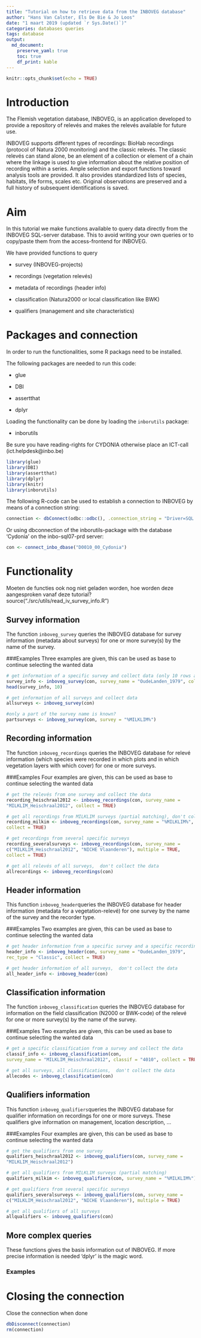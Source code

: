 ```yaml
---
title: "Tutorial on how to retrieve data from the INBOVEG database"
author: "Hans Van Calster, Els De Bie & Jo Loos"
date: "1 maart 2019 (updated `r Sys.Date()`)"
categories: databases queries
tags: database 
output: 
  md_document:
    preserve_yaml: true
    toc: true
    df_print: kable
---
```


```r
knitr::opts_chunk$set(echo = TRUE)
```

# Introduction
The Flemish vegetation database, INBOVEG, is an application developed to provide
a repository of relevés and makes the relevés available for future use.

INBOVEG supports different types of recordings: BioHab recordings (protocol of 
Natura 2000 monitoring) and the classic relevés. The classic relevés can stand 
alone, be an element of a collection or element of a chain where the linkage is 
used to give information about the relative position of recording within a series.
Ample selection and export functions toward analysis tools are provided. It also
provides standardized lists of species, habitats, life forms, scales etc. 
Original observations are preserved and a full history of subsequent 
identifications is saved.


# Aim
In this tutorial we make functions available to query data directly from the 
INBOVEG SQL-server database. This to avoid writing your own queries or 
to copy/paste them from the access-frontend for INBOVEG.

We have provided functions to query

* survey (INBOVEG-projects)

* recordings (vegetation relevés)

* metadata of recordings (header info)

* classification (Natura2000 or local classification like BWK)

* qualifiers (management and site characteristics)
  
# Packages and connection
In order to run the functionalities, some R packags need to be installed. 

The following packages are needed to run this code:

* glue

* DBI

* assertthat

* dplyr

Loading the functionality can be done by loading the `inborutils` package:

* inborutils

Be sure you have reading-rights for CYDONIA
otherwise place an ICT-call (ict.helpdesk@inbo.be)


```r
library(glue)
library(DBI)
library(assertthat)
library(dplyr)
library(knitr)
library(inborutils)
```
The following R-code can be used to establish a connection to INBOVEG 
by means of a connection string:

<!--better to use a connection string than dsn. 
dsn requires extra steps and settings in windows odbc manager-->

```r
connection <- dbConnect(odbc::odbc(), .connection_string = "Driver=SQL Server;Server=inbo-sql07-prd.inbo.be,1433;Database=D0010_00_Cydonia;Trusted_Connection=Yes;")
```

Or using dbconnection of the inborutils-package with the database 'Cydonia' 
on the inbo-sql07-prd server:

```r
con <- connect_inbo_dbase("D0010_00_Cydonia")
```

# Functionality

Moeten de functies ook nog niet geladen worden, hoe worden deze aangesproken vanaf deze tutorial? 
source("./src/utils/read_iv_survey_info.R")

## Survey information
The function `inboveg_survey` queries the INBOVEG database for survey information 
(metadata about surveys) for one or more survey(s) by the name of the survey.

###Examples
Three examples are given, this can be used as base to continue selecting the wanted data

```r

# get information of a specific survey and collect data (only 10 rows are shown)
survey_info <- inboveg_survey(con, survey_name = "OudeLanden_1979", collect = TRUE)
head(survey_info, 10)

# get information of all surveys and collect data
allsurveys <- inboveg_survey(con)

#only a part of the survey name is known?
partsurveys <- inboveg_survey(con, survey = "%MILKLIM%")

```


## Recording information
The function  `inboveg_recordings` queries the INBOVEG database for relevé 
information (which species were recorded in which plots and in which vegetation 
layers with which cover) for one or more surveys.

###Examples
Four examples are given, this can be used as base to continue selecting the wanted data

```r

# get the relevés from one survey and collect the data
recording_heischraal2012 <- inboveg_recordings(con, survey_name = 
"MILKLIM_Heischraal2012", collect = TRUE)

# get all recordings from MILKLIM surveys (partial matching), don't collect
recording_milkim <- inboveg_recordings(con, survey_name = "%MILKLIM%",
collect = TRUE)

# get recordings from several specific surveys
recording_severalsurveys <- inboveg_recordings(con, survey_name =
c("MILKLIM_Heischraal2012", "NICHE Vlaanderen"), multiple = TRUE,
collect = TRUE)

# get all relevés of all surveys,  don't collect the data
allrecordings <- inboveg_recordings(con)
```

## Header information
This function `inboveg_header`queries the INBOVEG database for header information 
(metadata for a vegetation-relevé) for one survey by the name of the survey 
and the recorder type. 

###Examples
Two examples are given, this can be used as base to continue selecting the wanted data

```r

# get header information from a specific survey and a specific recording type and collect the data
header_info <- inboveg_header(con, survey_name = "OudeLanden_1979",
rec_type = "Classic", collect = TRUE)

# get header information of all surveys,  don't collect the data
all_header_info <- inboveg_header(con)

```

## Classification information
The function `inboveg_classification` queries the INBOVEG database for information 
on the field classification (N2000 or BWK-code) of the relevé for one or more 
survey(s) by the name of the survey. 

###Examples
Two  examples are given, this can be used as base to continue selecting the wanted data

```r

# get a specific classification from a survey and collect the data
classif_info <- inboveg_classification(con, 
survey_name = "MILKLIM_Heischraal2012", classif = "4010", collect = TRUE)

# get all surveys, all classifications,  don't collect the data
allecodes <- inboveg_classification(con)
```

## Qualifiers information
This function `inboveg_qualifiers`queries the INBOVEG database for
qualifier information on recordings for one or more surveys. These qualifiers 
give information on management, location description, ... 

###Examples
Four examples are given, this can be used as base to continue selecting the wanted data

```r

# get the qualifiers from one survey
qualifiers_heischraal2012 <- inboveg_qualifiers(con, survey_name =
"MILKLIM_Heischraal2012")

# get all qualifiers from MILKLIM surveys (partial matching)
qualifiers_milkim <- inboveg_qualifiers(con, survey_name = "%MILKLIM%")

# get qualifiers from several specific surveys
qualifiers_severalsurveys <- inboveg_qualifiers(con, survey_name =
c("MILKLIM_Heischraal2012", "NICHE Vlaanderen"), multiple = TRUE)

# get all qualifiers of all surveys
allqualifiers <- inboveg_qualifiers(con)
```

## More complex queries
These functions gives the basis information out of INBOVEG. If more precise information is needed 'dplyr' is the magic word.

### Examples



# Closing the connection 
Close the connection when done
```r

dbDisconnect(connection)
rm(connection)
```




<!-- ### hieronder de oude versie -->
<!-- # Retrieving data -->

<!-- ## *iv_Survey*: -->

<!-- gives the list of all surveys in InboVeg -->

<!-- - define the name of the survey by survey <- "name" -->

<!-- ```{r} -->

<!-- survey_info <- function(survey, con) { -->
<!--   dbGetQuery(con, glue_sql( -->
<!--     "SELECT -->
<!--     ivS.Id -->
<!--     , ivS.Name -->
<!--     , ivS.Description -->
<!--     , ivS.Owner -->
<!--     , ivS.creator -->
<!--     FROM [dbo].[ivSurvey] ivS -->
<!--     WHERE ivS.Name LIKE {survey}",  -->
<!--     ivS.Name = survey, -->
<!--     .con = con )) -->
<!-- } -->

<!-- ``` -->

<!-- Example -->
<!--   * survey <- "OudeLanden_1979" -->
<!--   * SurveyInfo <- survey_info(survey, con) -->
<!--   * SurveyInfo -->

<!-- The whole list of surveys is given by   -->
<!--   *AllSurveys <- survey_info(survey = "%", .con = con) -->

<!-- Only a part of the survey name is known?  -->
<!--  *PartSurveys <- survey_info(survey = "%MILKLIM%", .con = con) -->


<!-- ## *iv_headerinfo*:  -->

<!-- gives the metadata for a vegetation-relevé (one row per vegetation-relevé identified by 'RecordingGivid') -->
<!-- - specify two parameters for the function: -->
<!--     - RecType = c('Classic', 'Classic-emmer', 'Classic-ketting', 'BioHab', 'ABS') -->
<!--     - SurveyName = to get the list, run the code under "## iv_survey -->

<!-- ```{r} -->

<!-- header_info <- function(SurveyName, RecType, .con) { -->
<!--   dbGetQuery(con, glue_sql( -->
<!--     "SELECT  -->
<!--       ivR.[RecordingGivid] -->
<!--       , ivS.Name -->
<!--       , ivR.UserReference -->
<!--       , ivR.LocationCode -->
<!--       , ivR.Latitude -->
<!--       , ivR.Longitude -->
<!--       , ivR.Area -->
<!--       , ivR.Length -->
<!--       , ivR.Width -->
<!--       , ivR.SurveyId -->
<!--       , ivR.RecTypeID -->
<!--       , coalesce(area, convert( nvarchar(20),ivR.Length * ivR.Width)) as B -->
<!--       FROM [dbo].[ivRecording] ivR -->
<!--       INNER JOIN [dbo].[ivSurvey] ivS on ivS.Id = ivR.SurveyId -->
<!--       INNER JOIN [dbo].[ivRecTypeD] ivRec on ivRec.ID = ivR.RecTypeID  -->
<!--       where ivR.NeedsWork = 0 -->
<!--       AND ivS.Name LIKE {SurveyName} -->
<!--       AND ivREc.Name LIKE {RecType}",  -->
<!--     ivS.Name = SurveyName, -->
<!--     ivRec.Name = RecType, -->
<!--     .con = con)) -->
<!-- } -->


<!-- ``` -->

<!-- Example  -->
<!--   * RecType <- "Classic" -->
<!--   * SurveyName <- "OudeLanden_1979" -->
<!--   * Headerinfo <- header_info(SurveyName, RecType, con) -->
<!--   * Headerinfo <- header_info("OudeLanden_1979", "Classic", con) -->


<!-- ## *iv_Classification_N2000*: -->

<!-- gives the N2000-code, recorderd by the observer of the relevé at the field (with or without field-key) -->
<!-- - specify the name of the survey you want to use. if none, all the classification records in inboveg will be given -->
<!-- - specify the N2000 code to retrieve all relevés indicated as this code -->


<!-- ```{r} -->
<!-- classification_info_N2000 <- function(SurveyName, N2000, .con) { -->
<!--   dbGetQuery(con, glue_sql( -->
<!--     "SELECT  -->
<!--     ivR.RecordingGivid -->
<!--     , ivS.Name as survey -->
<!--     , ivRLClas.Classif -->
<!--     , ivRLRes_Class.ActionGroup -->
<!--     , ivRLRes_Class.ListName -->
<!--     , ftN2k.Description  as Habitattype -->
<!--     , ivRLClas.Cover -->
<!--     , ftC.PctValue -->
<!--     FROM ivRecording ivR -->
<!--     INNER JOIN ivSurvey ivS on ivS.Id = ivR.surveyId -->
<!--     LEFT JOIN [dbo].[ivRLClassification] ivRLClas on ivRLClas.RecordingID = ivR.Id -->
<!--     LEFT JOIN [dbo].[ivRLResources] ivRLRes_Class on ivRLRes_Class.ResourceGIVID = ivRLClas.ClassifResource -->
<!--     LEFT JOIN [syno].[Futon_dbo_ftActionGroupList] ftAGL_Class on ftAGL_Class.ActionGroup = ivRLRes_Class.ActionGroup collate Latin1_General_CI_AI -->
<!--     AND ftAGL_Class.ListName = ivRLRes_Class.ListName collate Latin1_General_CI_AI -->
<!--     LEFT JOIN [syno].[Futon_dbo_ftN2kValues] ftN2K on ftN2K.Code = ivRLClas.Classif collate Latin1_General_CI_AI  -->
<!--     AND ftN2K.ListGIVID = ftAGL_Class.ListGIVID  -->
<!--     LEFT JOIN [dbo].[ivRLResources] ivRLR_C on ivRLR_C.ResourceGIVID = ivRLClas.CoverResource -->
<!--     LEFT JOIN [syno].[Futon_dbo_ftActionGroupList] ftAGL_C on ftAGL_C.ActionGroup = ivRLR_C.ActionGroup collate Latin1_General_CI_AI -->
<!--     AND ftAGL_C.ListName = ivRLR_C.ListName collate Latin1_General_CI_AI -->
<!--     LEFT JOIN [syno].[Futon_dbo_ftCoverValues] ftC on ftC.Code = ivRLClas.Cover collate Latin1_General_CI_AI -->
<!--     AND ftAGL_C.ListGIVID = ftC.ListGIVID  -->
<!--     WHERE ivRLClas.Classif is not NULL  -->
<!--     AND ivS.Name LIKE {SurveyName} -->
<!--     AND ivRLClas.Classif LIKE {N2000}", -->
<!--            ivS.Name = SurveyName, -->
<!--            ivRLClas.Classif = N2000,  -->
<!--            .con = con)) -->
<!-- } -->

<!-- ``` -->

<!-- Example -->
<!--   * SurveyName <- "MILKLIM_Heischraal2012" -->
<!--   * N2000 <- "4010" -->
<!--   * Classifiction <- classification_info_N2000(SurveyName, N2000, con) -->
<!--   * Classifiction2 <- classification_info_N2000("MILKLIM_Heischraal2012", "4010", con)  -->

<!-- ## iv_Classification_BWK -->

<!-- gives the BWK-code, recorderd by the observer of the relevé -->
<!-- - specify the name of the survey you want to use. if none, all the classification records in inboveg will be given -->
<!-- - specify the bwk-code to retrieve all relevés indicated as this code -->

<!-- ```{r} -->
<!-- classification_info_bwk <- function(SurveyName, BWK, .con) { -->
<!--   dbGetQuery(con, glue_sql( -->
<!--     "SELECT  -->
<!--     ivR.RecordingGivid -->
<!--     , ivS.Name as survey -->
<!--     , ivRLClas.Classif -->
<!--     , ivRLRes_Class.ActionGroup -->
<!--     , ivRLRes_Class.ListName -->
<!--     , ftBWK.Description as LocalClassification -->
<!--     , ivRLClas.Cover -->
<!--     , ftC.PctValue -->
<!--     FROM ivRecording ivR -->
<!--     INNER JOIN ivSurvey ivS on ivS.Id = ivR.surveyId -->
<!--     LEFT JOIN [dbo].[ivRLClassification] ivRLClas on ivRLClas.RecordingID = ivR.Id -->
<!--     LEFT JOIN [dbo].[ivRLResources] ivRLRes_Class on ivRLRes_Class.ResourceGIVID = ivRLClas.ClassifResource -->
<!--     LEFT JOIN [syno].[Futon_dbo_ftActionGroupList] ftAGL_Class on ftAGL_Class.ActionGroup = ivRLRes_Class.ActionGroup collate Latin1_General_CI_AI -->
<!--     AND ftAGL_Class.ListName = ivRLRes_Class.ListName collate Latin1_General_CI_AI -->
<!--     LEFT JOIN [syno].[Futon_dbo_ftBWKValues] ftBWK on ftBWK.Code = ivRLClas.Classif collate Latin1_General_CI_AI  -->
<!--     AND ftBWK.ListGIVID = ftAGL_Class.ListGIVID  -->
<!--     LEFT JOIN [dbo].[ivRLResources] ivRLR_C on ivRLR_C.ResourceGIVID = ivRLClas.CoverResource -->
<!--     LEFT JOIN [syno].[Futon_dbo_ftActionGroupList] ftAGL_C on ftAGL_C.ActionGroup = ivRLR_C.ActionGroup collate Latin1_General_CI_AI -->
<!--     AND ftAGL_C.ListName = ivRLR_C.ListName collate Latin1_General_CI_AI -->
<!--     LEFT JOIN [syno].[Futon_dbo_ftCoverValues] ftC on ftC.Code = ivRLClas.Cover collate Latin1_General_CI_AI -->
<!--     AND ftAGL_C.ListGIVID = ftC.ListGIVID  -->
<!--     WHERE ivRLClas.Classif is not NULL  -->
<!--     AND ivS.Name LIKE {SurveyName} -->
<!--     AND ivRLClas.Classif LIKE {BWK}", -->
<!--            ivS.Name = SurveyName, -->
<!--            ivRLClas.Classif = BWK,  -->
<!--            .con = con)) -->
<!-- } -->

<!-- ``` -->

<!-- Example  -->
<!--   * SurveyName <- "CultuurgraslandTypologie" -->
<!--   * BWK <- "h" -->
<!--   * Classifiction <- classification_info_bwk(SurveyName, BWK, con) -->
<!--   * Classifiction2 <- classification_info_bwk("CultuurgraslandTypologie", "h", con)  -->



<!-- ## iv_classification -->
<!-- gives the N2000-code or BWK-code, recorderd by the observer of the relevé at the field (with or without field-key) -->
<!-- - specify the name of the survey you want to use. if none, all the classification records in inboveg will be given -->
<!-- - specify the N2000 or BWK code to retrieve all relevés indicated as this code -->

<!-- ```{r} -->
<!-- classification_info_alles <- function(SurveyName, Classif, .con) { -->
<!--   dbGetQuery(con, glue_sql( -->
<!--     "Select ivR.RecordingGivid -->
<!--     , ivS.Name -->
<!--     , ivRLClas.Classif -->
<!--     , ivRLRes_Class.ActionGroup -->
<!--     , ivRLRes_Class.ListName -->
<!--     , ftBWK.Description as LocalClassification -->
<!--     , ftN2k.Description  as Habitattype -->
<!--     , ivRLClas.Cover -->
<!--     , ftC.PctValue -->
<!--     FROM ivRecording ivR -->
<!--     INNER JOIN ivSurvey ivS on ivS.Id = ivR.surveyId -->
<!--     LEFT JOIN [dbo].[ivRLClassification] ivRLClas on ivRLClas.RecordingID = ivR.Id -->
<!--     LEFT JOIN [dbo].[ivRLResources] ivRLRes_Class on ivRLRes_Class.ResourceGIVID = ivRLClas.ClassifResource -->
<!--     LEFT JOIN [syno].[Futon_dbo_ftActionGroupList] ftAGL_Class on ftAGL_Class.ActionGroup = ivRLRes_Class.ActionGroup collate Latin1_General_CI_AI -->
<!--     AND ftAGL_Class.ListName = ivRLRes_Class.ListName collate Latin1_General_CI_AI -->
<!--     LEFT JOIN [syno].[Futon_dbo_ftBWKValues] ftBWK on ftBWK.Code = ivRLClas.Classif collate Latin1_General_CI_AI  -->
<!--     AND ftBWK.ListGIVID = ftAGL_Class.ListGIVID  -->
<!--     LEFT JOIN [syno].[Futon_dbo_ftN2kValues] ftN2K on ftN2K.Code = ivRLClas.Classif collate Latin1_General_CI_AI  -->
<!--     AND ftN2K.ListGIVID = ftAGL_Class.ListGIVID  -->
<!--     LEFT JOIN [dbo].[ivRLResources] ivRLR_C on ivRLR_C.ResourceGIVID = ivRLClas.CoverResource -->
<!--     LEFT JOIN [syno].[Futon_dbo_ftActionGroupList] ftAGL_C on ftAGL_C.ActionGroup = ivRLR_C.ActionGroup collate Latin1_General_CI_AI -->
<!--     AND ftAGL_C.ListName = ivRLR_C.ListName collate Latin1_General_CI_AI -->
<!--     LEFT JOIN [syno].[Futon_dbo_ftCoverValues] ftC on ftC.Code = ivRLClas.Cover collate Latin1_General_CI_AI -->
<!--     AND ftAGL_C.ListGIVID = ftC.ListGIVID  -->
<!--     WHERE ivRLClas.Classif is not NULL ", -->
<!--     ivS.Name = SurveyName, -->
<!--     ivRLClas.Classif = Classif, -->
<!--     .con = con)) -->
<!-- } -->
<!-- ``` -->

<!-- Example  -->
<!--     *SurveyName <- "MILKLIM_Heischraal2012" -->
<!--     *Classif <- "4010"  -->
<!--     *Classif_info <- classification_info_alles(SurveyName, Classif, con) -->
<!--     *Classif_info2 <- classification_info_alles("MILKLIM_Heischraal2012", "4010", con) -->
<!--     *Allecodes <- classification_info_alles(SurveyName = "%", Classif = "%", .con = con) -->


<!-- ## iv_Relevés -->

<!-- gives the relevés (plant list with coverage) of one Survey -->
<!--  - specify the name of the survey you want to use. if none, all the records in inboveg will be given (to avoid!) -->

<!-- ```{r} -->

<!-- relevé_info_surveyname <- function(SurveyName, .con) { -->
<!--   dbGetQuery(con, glue_sql( -->
<!--           "SELECT ivS.Name -->
<!--                   , ivR.[RecordingGivid] -->
<!--                   , ivRL_Layer.LayerCode -->
<!--                   , ivRL_Layer.CoverCode -->
<!--                   , ivRL_Iden.TaxonFullText as OrignalName -->
<!--                   , Synoniem.ScientificName -->
<!--                   , ivRL_Iden.PhenologyCode -->
<!--                   , ivRL_Taxon.CoverageCode -->
<!--                   , ftCover.PctValue -->
<!--                   , ftAGL.Description as RecordingScale -->
<!--           FROM  dbo.ivSurvey ivS -->
<!--           INNER JOIN [dbo].[ivRecording] ivR  ON ivR.SurveyId = ivS.Id -->
<!--       -- Deel met soortenlijst en synoniem -->
<!--           INNER JOIN [dbo].[ivRLLayer] ivRL_Layer on ivRL_Layer.RecordingID = ivR.Id -->
<!--           INNER JOIN [dbo].[ivRLTaxonOccurrence] ivRL_Taxon on ivRL_Taxon.LayerID = ivRL_Layer.ID -->
<!--           INNER JOIN [dbo].[ivRLIdentification] ivRL_Iden on ivRL_Iden.OccurrenceID = ivRL_Taxon.ID -->
<!--           LEFT JOIN (SELECT ftTaxon.TaxonName AS TaxonFullText -->
<!--                           , COALESCE([GetSyn].TaxonName, ftTaxon.TaxonName) AS ScientificName -->
<!--                           , COALESCE([GetSyn].TaxonGIVID, ftTaxon.TaxonGIVID) AS TAXON_LIST_ITEM_KEY -->
<!--                           , COALESCE([GetSyn].TaxonQuickCode, ftTaxon.TaxonQuickCode) AS QuickCode -->
<!--                       FROM [syno].[Futon_dbo_ftTaxon] ftTaxon -->
<!--                       INNER JOIN [syno].[Futon_dbo_ftTaxonListItem] ftTLI ON ftTLI.TaxonGIVID = ftTaxon.TaxonGIVID  -->
<!--                       LEFT JOIN (SELECT ftTaxonLI.TaxonListItemGIVID -->
<!--                                       , ftTaxon.TaxonGIVID -->
<!--                                       , ftTaxon.TaxonName -->
<!--                                       , ftTaxon.TaxonQuickCode -->
<!--                                       , ftAGL.ListName -->
<!--                                       , ftTaxonLI.PreferedListItemGIVID -->
<!--                                 FROM [syno].[Futon_dbo_ftActionGroupList] ftAGL  -->
<!--                                 INNER JOIN [syno].[Futon_dbo_ftTaxonListItem] ftTaxonLI ON ftTaxonLI.TaxonListGIVID = ftAGL.ListGIVID  -->
<!--                                 LEFT JOIN [syno].[Futon_dbo_ftTaxon] ftTaxon ON ftTaxon.TaxonGIVID = ftTaxonLI.TaxonGIVID  -->
<!--                                 WHERE 1=1 -->
<!--                                 AND ftAGL.ListName = 'INBO-2011 Sci'	 -->
<!--                               ) GetSyn ON GetSyn.TaxonListItemGIVID = ftTLI.PreferedListItemGIVID -->
<!--                          WHERE ftTLI.TaxonListGIVID = 'TL2011092815101010' -->
<!--                     ) Synoniem on ivRL_Iden.TaxonFullText = Synoniem.TaxonFullText collate Latin1_General_CI_AI -->
<!--       -- Hier begint deel met bedekking -->
<!--           LEFT JOIN [dbo].[ivRLResources] ivRL_Res on ivRL_Res.ResourceGIVID = ivRL_Taxon.CoverageResource -->
<!--           LEFT JOIN [syno].[Futon_dbo_ftActionGroupList] ftAGL on ftAGL.ActionGroup = ivRL_Res.ActionGroup collate Latin1_General_CI_AI -->
<!--           AND ftAGL.ListName = ivRL_Res.ListName collate Latin1_General_CI_AI -->
<!--           LEFT JOIN [syno].[Futon_dbo_ftCoverValues] ftCover on ftCover.ListGIVID = ftAGL.ListGIVID -->
<!--           AND ivRL_Taxon.CoverageCode = ftCover.Code collate Latin1_General_CI_AI -->
<!--           --WHERE ivR.NeedsWork = 0 -->
<!--           AND ivRL_Iden.Preferred = 1 -->
<!--           -- AND ivR.RecordingGivid = 'IV2014070310423184' --(dees bevat Betula pubescens Ehrh., in inboveg is prefered Betula alba L. -->
<!--           AND ivS.Name LIKE {SurveyName}", -->
<!--                 ivS.Name = Name, -->
<!--                 .con = con)) -->
<!-- } -->

<!-- ``` -->

<!-- # Example  -->
<!-- SurveyName <- "OudeLanden_1979" -->
<!-- OudeLanden <- relevé_info_surveyname(SurveyName, con) -->
<!-- OudeLanden2 <- relevé_info_surveyname("OudeLanden_1979", con) -->


<!-- # Connection -->
<!-- To close the connection: -->

<!-- ```{r} -->
<!-- dbDisconnect(con) -->

<!-- rm(con) -->
<!-- ``` -->

